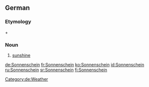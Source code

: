 ==German==
===Etymology===
{{term|Sonne||sun|lang=de}} + {{term|scheinen||to shine|lang=de}}

===Noun===
{{de-noun-m-unc|genitive=Sonnenscheins}}
# [[sunshine]]
[[Category:de:Weather]]

[[de:Sonnenschein]]
[[fr:Sonnenschein]]
[[ko:Sonnenschein]]
[[id:Sonnenschein]]
[[ru:Sonnenschein]]
[[sr:Sonnenschein]]
[[fi:Sonnenschein]]